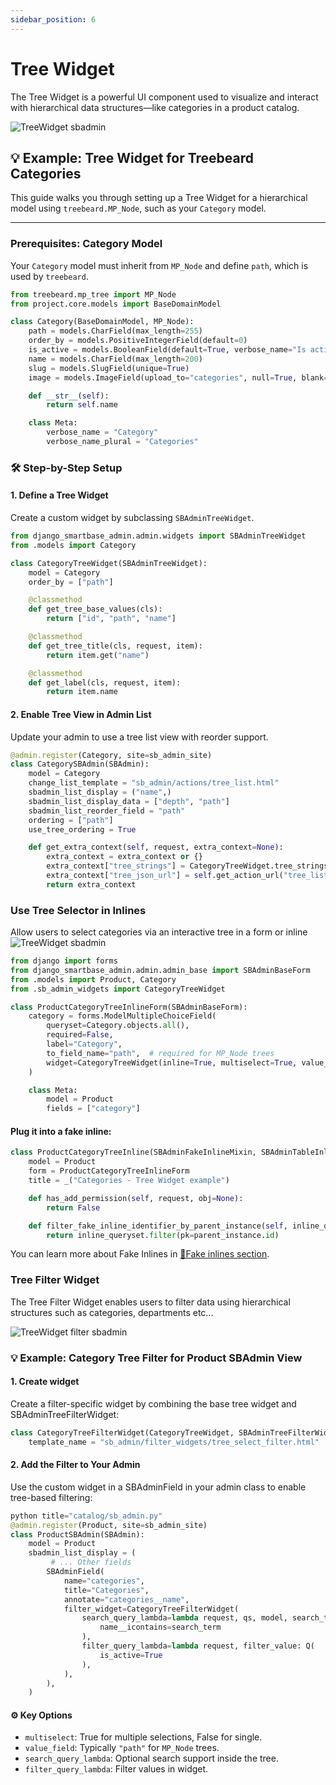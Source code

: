 ```yaml
---
sidebar_position: 6
---
```


# Tree Widget
The Tree Widget is a powerful UI component used to visualize and interact with hierarchical data structures—like categories in a product catalog.

![TreeWidget sbadmin](/img/screenshots/tree_widget.png)

## 💡 Example: Tree Widget for Treebeard Categories

This guide walks you through setting up a Tree Widget for a hierarchical model using `treebeard.MP_Node`, such as your `Category` model.

---
###  Prerequisites: Category Model

Your `Category` model must inherit from `MP_Node` and define `path`, which is used by `treebeard`.

```python title="models.py"
from treebeard.mp_tree import MP_Node
from project.core.models import BaseDomainModel

class Category(BaseDomainModel, MP_Node):
    path = models.CharField(max_length=255)
    order_by = models.PositiveIntegerField(default=0)
    is_active = models.BooleanField(default=True, verbose_name="Is active")
    name = models.CharField(max_length=200)
    slug = models.SlugField(unique=True)
    image = models.ImageField(upload_to="categories", null=True, blank=True)

    def __str__(self):
        return self.name

    class Meta:
        verbose_name = "Category"
        verbose_name_plural = "Categories"
```

### 🛠️ Step-by-Step Setup

#### 1. Define a Tree Widget

Create a custom widget by subclassing `SBAdminTreeWidget`.

```python title="catalog/sb_admin_widgets.py"
from django_smartbase_admin.admin.widgets import SBAdminTreeWidget
from .models import Category

class CategoryTreeWidget(SBAdminTreeWidget):
    model = Category
    order_by = ["path"]

    @classmethod
    def get_tree_base_values(cls):
        return ["id", "path", "name"]

    @classmethod
    def get_tree_title(cls, request, item):
        return item.get("name")

    @classmethod
    def get_label(cls, request, item):
        return item.name
```

#### 2. Enable Tree View in Admin List
Update your admin to use a tree list view with reorder support.
```python title="catalog/sb_admin.py"
@admin.register(Category, site=sb_admin_site)
class CategorySBAdmin(SBAdmin):
    model = Category
    change_list_template = "sb_admin/actions/tree_list.html"
    sbadmin_list_display = ("name",)
    sbadmin_list_display_data = ["depth", "path"]
    sbadmin_list_reorder_field = "path"
    ordering = ["path"]
    use_tree_ordering = True

    def get_extra_context(self, request, extra_context=None):
        extra_context = extra_context or {}
        extra_context["tree_strings"] = CategoryTreeWidget.tree_strings
        extra_context["tree_json_url"] = self.get_action_url("tree_list_json")
        return extra_context
```

### Use Tree Selector in Inlines
Allow users to select categories via an interactive tree in a form or inline
![TreeWidget sbadmin](/img/screenshots/tree_widget_inline.png)

```python title="catalog/sb_admin_forms.py"
from django import forms
from django_smartbase_admin.admin.admin_base import SBAdminBaseForm
from .models import Product, Category
from .sb_admin_widgets import CategoryTreeWidget

class ProductCategoryTreeInlineForm(SBAdminBaseForm):
    category = forms.ModelMultipleChoiceField(
        queryset=Category.objects.all(),
        required=False,
        label="Category",
        to_field_name="path",  # required for MP_Node trees
        widget=CategoryTreeWidget(inline=True, multiselect=True, value_field="path"),
    )

    class Meta:
        model = Product
        fields = ["category"]
```
#### Plug it into a fake inline:
```python title="catalog/sb_admin.py"
class ProductCategoryTreeInline(SBAdminFakeInlineMixin, SBAdminTableInline):
    model = Product
    form = ProductCategoryTreeInlineForm
    title = _("Categories - Tree Widget example")

    def has_add_permission(self, request, obj=None):
        return False

    def filter_fake_inline_identifier_by_parent_instance(self, inline_queryset, parent_instance):
        return inline_queryset.filter(pk=parent_instance.id)
```

You can learn more about Fake Inlines in [🔗Fake inlines section](/docs/detail/fake_inlines).


###  Tree Filter Widget
The Tree Filter Widget enables users to filter data using hierarchical structures such as categories, departments etc...

![TreeWidget filter sbadmin](/img/screenshots/tree_widget_filter.png)

### 💡 Example: Category Tree Filter for Product SBAdmin View

#### 1. Create widget
Create a filter-specific widget by combining the base tree widget and SBAdminTreeFilterWidget:

```python title="catalog/sb_admin_widgets.py"
class CategoryTreeFilterWidget(CategoryTreeWidget, SBAdminTreeFilterWidget):
    template_name = "sb_admin/filter_widgets/tree_select_filter.html"
```


#### 2. Add the Filter to Your Admin
Use the custom widget in a SBAdminField in your admin class to enable tree-based filtering:

```python title="catalog/sb_admin.py"
python title="catalog/sb_admin.py"
@admin.register(Product, site=sb_admin_site)
class ProductSBAdmin(SBAdmin):
    model = Product
    sbadmin_list_display = (
         # ... Other fields
        SBAdminField(
            name="categories",
            title="Categories",
            annotate="categories__name",
            filter_widget=CategoryTreeFilterWidget(
                search_query_lambda=lambda request, qs, model, search_term, language_code: qs.filter(
                    name__icontains=search_term
                ),
                filter_query_lambda=lambda request, filter_value: Q(
                    is_active=True
                ),
            ),
        ),
    )
```

#### ⚙️ Key Options
- `multiselect`: True for multiple selections, False for single.
- `value_field`: Typically `"path"` for `MP_Node` trees.
- `search_query_lambda`: Optional search support inside the tree.
- `filter_query_lambda`: Filter values in widget.


